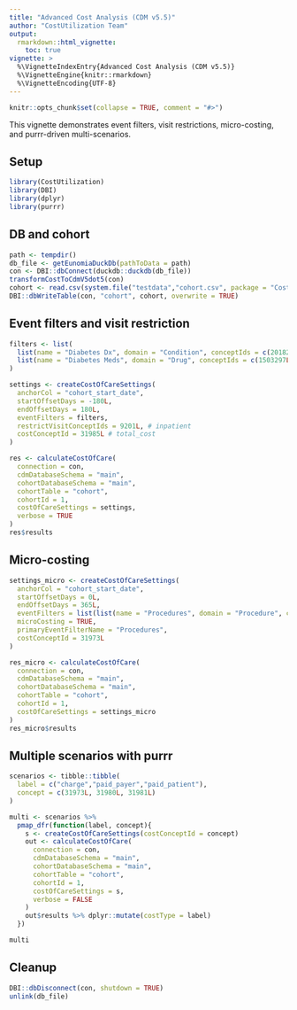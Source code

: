```yaml
---
title: "Advanced Cost Analysis (CDM v5.5)"
author: "CostUtilization Team"
output:
  rmarkdown::html_vignette:
    toc: true
vignette: >
  %\VignetteIndexEntry{Advanced Cost Analysis (CDM v5.5)}
  %\VignetteEngine{knitr::rmarkdown}
  %\VignetteEncoding{UTF-8}
---
```


```r
knitr::opts_chunk$set(collapse = TRUE, comment = "#>")
```

This vignette demonstrates event filters, visit restrictions, micro-costing, and purrr-driven multi-scenarios.

Setup
-----
```r
library(CostUtilization)
library(DBI)
library(dplyr)
library(purrr)
```

DB and cohort
-------------
```r
path <- tempdir()
db_file <- getEunomiaDuckDb(pathToData = path)
con <- DBI::dbConnect(duckdb::duckdb(db_file))
transformCostToCdmV5dot5(con)
cohort <- read.csv(system.file("testdata","cohort.csv", package = "CostUtilization"))
DBI::dbWriteTable(con, "cohort", cohort, overwrite = TRUE)
```

Event filters and visit restriction
-----------------------------------
```r
filters <- list(
  list(name = "Diabetes Dx", domain = "Condition", conceptIds = c(201820L, 201826L)),
  list(name = "Diabetes Meds", domain = "Drug", conceptIds = c(1503297L, 1502826L))
)

settings <- createCostOfCareSettings(
  anchorCol = "cohort_start_date",
  startOffsetDays = -180L,
  endOffsetDays = 180L,
  eventFilters = filters,
  restrictVisitConceptIds = 9201L, # inpatient
  costConceptId = 31985L # total_cost
)

res <- calculateCostOfCare(
  connection = con,
  cdmDatabaseSchema = "main",
  cohortDatabaseSchema = "main",
  cohortTable = "cohort",
  cohortId = 1,
  costOfCareSettings = settings,
  verbose = TRUE
)
res$results
```

Micro-costing
-------------
```r
settings_micro <- createCostOfCareSettings(
  anchorCol = "cohort_start_date",
  startOffsetDays = 0L,
  endOffsetDays = 365L,
  eventFilters = list(list(name = "Procedures", domain = "Procedure", conceptIds = c(40489223L, 4187094L))),
  microCosting = TRUE,
  primaryEventFilterName = "Procedures",
  costConceptId = 31973L
)

res_micro <- calculateCostOfCare(
  connection = con,
  cdmDatabaseSchema = "main",
  cohortDatabaseSchema = "main",
  cohortTable = "cohort",
  cohortId = 1,
  costOfCareSettings = settings_micro
)
res_micro$results
```

Multiple scenarios with purrr
-----------------------------
```r
scenarios <- tibble::tibble(
  label = c("charge","paid_payer","paid_patient"),
  concept = c(31973L, 31980L, 31981L)
)

multi <- scenarios %>%
  pmap_dfr(function(label, concept){
    s <- createCostOfCareSettings(costConceptId = concept)
    out <- calculateCostOfCare(
      connection = con,
      cdmDatabaseSchema = "main",
      cohortDatabaseSchema = "main",
      cohortTable = "cohort",
      cohortId = 1,
      costOfCareSettings = s,
      verbose = FALSE
    )
    out$results %>% dplyr::mutate(costType = label)
  })

multi
```

Cleanup
-------
```r
DBI::dbDisconnect(con, shutdown = TRUE)
unlink(db_file)
```